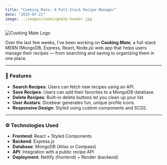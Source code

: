 ```yaml
---
title: "Cooking Mate: A Full-Stack Recipe Manager"
date: "2025-07-21"
image: ../images/cookingmate-header.jpg
---
```


![Cooking Mate Logo](../images/CMLogo.jpg)

Over the last few weeks, I’ve been working on **Cooking Mate**, a full-stack MERN (MongoDB, Express, React, Node.js) web app that helps users manage their recipes — from searching and saving to organizing them in one place.

---

### 🍳 Features

- **Search Recipes**: Users can fetch new recipes using an API.
- **Save Recipes**: Users can add their favorites to a MongoDB database.
- **Delete Recipes**: Built-in delete buttons let you clean up your list.
- **User Avatars**: Dicebear generates fun, unique profile icons.
- **Responsive Design**: Styled using custom components and SCSS.

---

### ⚙️ Technologies Used

- **Frontend**: React + Styled Components
- **Backend**: Express.js
- **Database**: MongoDB (Atlas or Compass)
- **API**: Integration with a public recipe API
- **Deployment**: Netlify (frontend) + Render (backend)